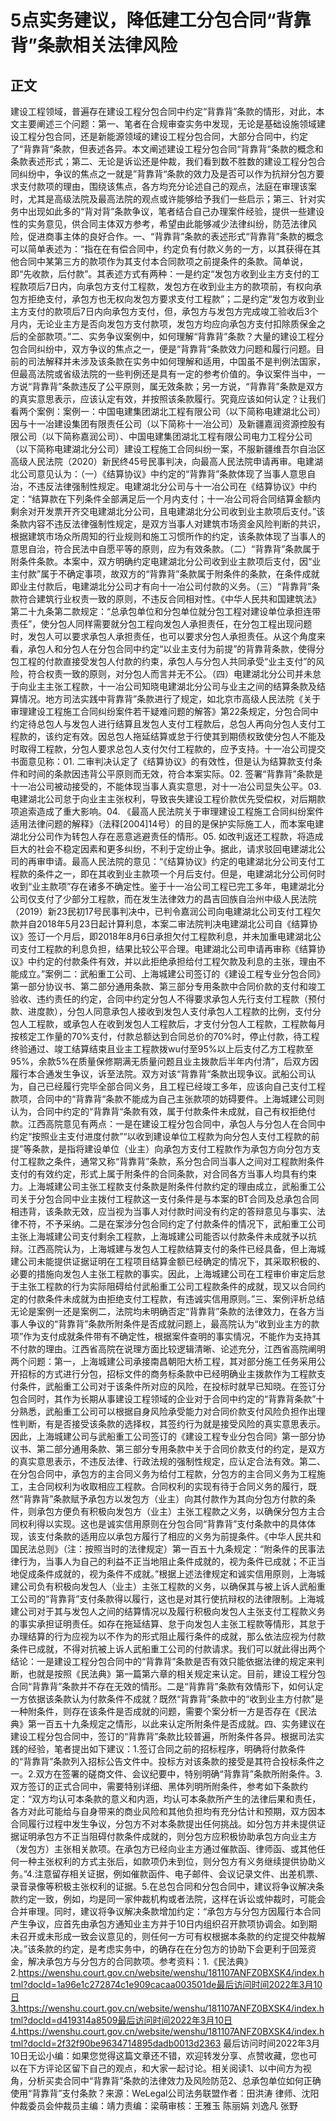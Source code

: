 # 5点实务建议，降低建工分包合同“背靠背”条款相关法律风险
## 正文
建设工程领域，普遍存在建设工程分包合同中约定“背靠背”条款的情形，对此，本文主要阐述三个问题：第一、笔者在合规审查实务中发现，无论是基础设施领域建设工程分包合同，还是新能源领域的建设工程分包合同，大部分合同中，约定了“背靠背“条款，但表述各异。本文阐述建设工程分包合同“背靠背“条款的概念和条款表述形式；第二、无论是诉讼还是仲裁，我们看到数不胜数的建设工程分包合同纠纷中，争议的焦点之一就是”背靠背“条款的效力及是否可以作为抗辩分包方要求支付款项的理由，围绕该焦点，各方均充分论述自己的观点，法庭在审理该案时，尤其是高级法院及最高法院的观点或许能够给予我们一些启示；第三、针对实务中出现如此多的“背对背”条款争议，笔者结合自己办理案件经验，提供一些建设性的实务意见，供合同主体双方参考，希望由此能够减少法律纠纷，防范法律风险，促进商事主体的良好合作。一、“背靠背”条款的表述形式“背靠背”条款的概念可以简单表述为：“指在在有偿合同中，约定负有付款义务的一方，以其获得在其他合同中某第三方的款项作为其支付本合同款项之前提条件的条款。简单说，即“先收款，后付款”。其表述方式有两种：一是约定“发包方收到业主方支付的工程款项后7日内，向承包方支付工程款，发包方在收到业主方的款项前，有权向承包方拒绝支付，承包方也无权向发包方要求支付工程款”；二是约定“发包方收到业主方支付的款项后7日内向承包方支付，但，承包方与发包方完成竣工验收后3个月内，无论业主方是否向发包方支付款项，发包方均应向承包方支付扣除质保金之后的全部款项。”二、实务争议案例中，如何理解“背靠背”条款？大量的建设工程分包合同纠纷中，双方争议的焦点之一，便是“背靠背“条款效力问题和履行问题。目前的司法解释并未涉及该条款在实务中如何理解和适用，中国虽不是判例法国家，但最高法院或省级法院的一些判例还是具有一定的参考价值的。争议案件当中，一方说“背靠背”条款违反了公平原则，属无效条款；另一方说，“背靠背”条款是双方的真实意思表示，应该认定有效，并按照该条款履行。究竟应该如何认定？让我们看两个案例：案例一：中国电建集团湖北工程有限公司（以下简称电建湖北公司）因与十一冶建设集团有限责任公司（以下简称十一冶公司）及新疆嘉润资源控股有限公司（以下简称嘉润公司）、中国电建集团湖北工程有限公司电力工程分公司（以下简称电建湖北分公司）建设工程施工合同纠纷一案，不服新疆维吾尔自治区高级人民法院（2020）新民终45号民事判决，向最高人民法院申请再审。电建湖北公司意见认为：（一）《结算协议》中约定的“背靠背”条款体现了当事人意思自治，不违反法律强制性规定。电建湖北分公司与十一冶公司在《结算协议》中约定：“结算款在下列条件全部满足后一个月内支付；十一冶公司将合同结算金额内剩余对开发票开齐交电建湖北分公司，且电建湖北分公司收到业主款项后支付。”该条款内容不违反法律强制性规定，是双方当事人对建筑市场资金风险判断的共识，根据建筑市场众所周知的行业规则和施工习惯所作的约定，该条款体现了当事人的意思自治，符合民法中自愿平等的原则，应为有效条款。（二）“背靠背”条款属于附条件条款。本案中，双方明确约定电建湖北分公司收到业主款项后支付，因“业主付款”属于不确定事项，故双方的“背靠背”条款属于附条件的条款，在条件成就即业主付款后，电建湖北分公司才有向十一冶公司付款的义务。（三）“背靠背”条款符合建筑行业权责一致的原则，不违反合同相对性。《中华人民共和国建筑法》第二十九条第二款规定：“总承包单位和分包单位就分包工程对建设单位承担连带责任”，使分包人同样需要就分包工程向发包人承担责任，在分包工程出现问题时，发包人可以要求承包人承担责任，也可以要求分包人承担责任。从这个角度来看，承包人和分包人在分包合同中约定“以业主支付为前提”的背靠背条款，使得分包工程的付款直接受发包人付款的约束，承包人与分包人共同承受“业主支付”的风险，符合权责一致的原则，对分包人而言并无不公。（四）电建湖北分公司并未怠于向业主主张工程款，十一冶公司知晓电建湖北分公司与业主之间的结算条款及结算情况。地方司法实践中背靠背”条款进行了规定，如北京市高级人民法院《关于审理建设工程施工合同纠纷案件若干疑难问题的解答》第22条规定，分包合同中约定待总包人与发包人进行结算且发包人支付工程款后，总包人再向分包人支付工程款的，该约定有效。因总包人拖延结算或怠于行使其到期债权致使分包人不能及时取得工程款，分包人要求总包人支付欠付工程款的，应予支持。十一冶公司提交书面意见称：01. 二审判决认定了《结算协议》的有效性，但是认为结算款支付条件和时间的条款因违背公平原则而无效，符合本案实际。02. 签署“背靠背”条款是十一冶公司被动接受的，不能体现当事人真实意思，对十一冶公司显失公平。03. 电建湖北公司怠于向业主主张权利，导致丧失建设工程价款优先受偿权，对后期款项追索造成了重大影响。04. 《最高人民法院关于审理建设工程施工合同纠纷案件适用法律问题的解释》（法释[2004]14号）的目的是保护实际施工人，而本案电建湖北分公司作为转包人存在恶意逃避责任的情形。05. 如改判返还工程款，将造成巨大的社会不稳定因素和更多纠纷，不利于定纷止争。据此，请求驳回电建湖北公司的再审申请。最高人民法院的意见：“《结算协议》约定的电建湖北分公司支付工程款的条件之一，即在其收到业主款项一个月后支付。但是，电建湖北分公司何时收到“业主款项”存在诸多不确定性。鉴于十一冶公司工程已完工多年，电建湖北分公司仅支付了少部分工程款，而在发生法律效力的昌吉回族自治州中级人民法院（2019）新23民初17号民事判决中，已判令嘉润公司向电建湖北公司支付工程欠款并自2018年5月23日起计算利息，本案二审法院判决电建湖北公司自《结算协议》签订一个月后，即2018年8月6日承担欠付工程款利息，并未加重电建湖北公司支付工程款的利息负担，结果比较公平合理。电建湖北公司申请再审称《结算协议》中约定的付款条件有效，并以此拒绝承担给付工程欠款及利息的主张，理由不能成立。”案例二：武船重工公司、上海城建公司签订的《建设工程专业分包合同》第一部分协议书、第二部分通用条款、第三部分专用条款中合同价款的支付和竣工验收、违约责任的约定，合同中约定分包人不得要求承包人先行支付工程款（预付款、进度款），分包人同意承包人接收到发包人支付承包人工程款的比例，支付分包人工程款，或承包人在收到发包人工程款后，才支付分包人工程款，工程款每月按核定工作量的70%支付，付款总额达到合同总价的70%时，停止付款，待工程终验通过、竣工结算结束且业主工程款拨wu付至95%以上后支付乙方工程款至95%，余款5%在质量保修期满无质量问题且业主拨款后半年内付清”，后双方因履行本合通发生争议，诉至法院。双方对该“背靠背“条款出现争议。武船公司认为，自己已经履行完毕全部合同义务，且工程已经竣工多年，应该向自己支付工程款项，合同中的“背靠背“条款不能成为自己主张款项的妨碍要件。上海城建公司则认为，合同中约定的“背靠背“条款有效，属于付款条件未成就，自己有权拒绝付款。江西高院意见有两点：一是在建设工程分包合同中，承包人与分包人在合同中约定“按照业主支付进度付款”“以收到建设单位工程款为向分包人支付工程款的前提”等条款，是指将建设单位（业主）向承包方支付工程款作为承包方向分包方支付工程款之条件，通常又称“背靠背”条款，系分包合同当事人之间对工程款附条件支付的有效约定，形式上属于附条件的合同条款，对合同各方当事人均具有约束力。上海城建公司主张工程款支付条款是附条件付款约定的理由成立，武船重工公司关于分包合同中业主拨付工程款这一支付条件是与本案的BT合同及总承包合同相违背，该条款无效，应当视为当事人对付款时间没有约定的答辩意见与事实、法律不符，不予采纳。二是在案涉分包合同约定了付款条件的情况下，武船重工公司主张上海城建公司支付剩余工程款，上海城建公司能否以付款条件未成就予以抗辩。江西高院认为，上海城建与发包人工程款结算支付的条件已经具备，但上海城建公司未能提供证据证明在工程项目结算金额已经确定的情况下，其采取积极的、必要的措施向发包人主张工程款的事实。因此，上海城建公司在工程审价审定后怠于主张工程款的行为实际阻碍给付武船重工公司工程款条件的成就，现又以合同约定的付款条件未成就为由拒绝支付工程款，有违诚实信用原则。”三、案例评析总结无论是案例一还是案例二，法院均未明确否定“背靠背”条款的法律效力，在各方当事人争议的“背靠背”条款所附条件是否成就问题上，最高院认为“收到业主方的款项”作为支付成就条件带有不确定性，根据案件查明的事实情况，不能作为支持其不付款的理由。江西省高院在说理方面比较逻辑清晰、论述充分，江西省高院阐明两个问题：第一，上海城建公司承接南昌朝阳大桥工程，其对部分施工任务采用公开招标的方式进行分包，招标文件的商务标条款中已经明确业主拨款作为工程款支付条件，武船重工公司对于该条件所对应的风险，在投标时就早已知晓。在签订分包合同时，其作为长期从事建设工程领域的企业对于合同中约定的“背靠背条款”十分熟悉，武船重工公司可以根据自身风险承受能力对合同价款支付风险负担作出理性判断，有是否接受该条款的选择权，其签约行为就是接受风险的真实意思表示。因此，上海城建公司与武船重工公司签订的《建设工程专业分包合同》第一部分协议书、第二部分通用条款、第三部分专用条款中关于合同价款支付的约定，是双方的真实意思表示，不违反法律、行政法规的强制性规定，应认定合法有效。第二、在分包合同中，承包方的主合同义务为给付工程款，分包方的主合同义务为工程施工，主合同权利为收取相应工程款。合同权利的实现有待于合同义务的履行，既然“背靠背”条款赋予承包方以发包方（业主）向其付款作为其向分包方付款的条件，则承包方便负有积极向发包方（业主）主张工程款之义务，以确保分包方主合同权利得以实现。这也是诚实信用原则在分包合同“背靠背”支付条款中的具体体现，该支付条款的适用应以承包方履行了相应的义务为前提条件。《中华人民共和国民法总则》（注：按照当时的法律规定）第一百五十九条规定：“附条件的民事法律行为，当事人为自己的利益不正当地阻止条件成就的，视为条件已成就；不正当地促成条件成就的，视为条件不成就。”根据上述法律规定和诚实信用原则，上海城建公司负有积极向发包人（业主）主张工程款的义务，以确保其与被上诉人武船重工公司的“背靠背”支付条款得以履行，这也是对其行使抗辩权的法律限制。上海城建公司对于其与发包人之间的结算情况以及履行积极向发包人主张支付工程款义务的事实承担证明责任。如存在拖延结算、怠于向发包人主张工程款等情形，其怠于办理结算的行为应视为以不作为的形式阻止履行条件的成就，那么依法应视为付款条件已成就，不得对抗被上诉人武船重工公司的付款请求。我们可以就此得出两个结论：一是建设工程分包合同中的“背靠背”条款是否有效只能依据法律的规定来判断，也就是按照《民法典》第一篇第六章的相关规定来认定。目前，建设工程分包合同“背靠背”条款并不存在无效的情形。二是“背靠背”条款有效情形下，如何认定一方依据该条款认为付款条件不成就？既然“背靠背”条款中的“收到业主方付款”是一种附条件，则存在该条件是否成就的问题，需要个案分析一方是否存在《民法典》第一百五十九条规定之情形，以此来认定所附条件是否成就。四、实务建议在建设工程分包合同中，签订的“背靠背”条款比较普遍，所附条件各异。根据司法实践的经验，笔者提出如下建议：1.签订合同之前的招标程序，明确将付款条件的“背靠背”条款列入招标公告文件中。投标方对该条款的接受是其符合投标条件之一。2.双方在签署的磋商文件、会议纪要中，特别明确“背靠背”条款所附条件。3.双方签订的正式合同中，需要特别详细、黑体列明所附条件，参考如下条款约定：“双方均认可本条款的意义和内涵，均认可本条款所产生的法律后果和责任，各方对此可能给与自身带来的商业风险和其他负担均有充分估计和预期，双方因本合同履行过程中发生争议，分包方不对本条款提出任何挑战。如分包方并未提供证据证明承包方不正当阻碍付款条件成就的，则分包方应积极协助承包方向业主方（发包方）主张相关款项。在承包方已经向业主方通过催款函、律师函、或其他任何一种主张权利的方式主张后，如款项仍未到位，则分包方有义务继续提供协助义务。”4.注意留存相关证据，例如催款函件、电子邮件、会议记录文件、出差机票、录音录像等积极主张权利的证据。5.在总包合同和分包合同中，建议将争议解决条款约定一致，例如，均是同一家仲裁机构或者法院，这样在诉讼或仲裁时，可能会合并审理。同时，建议将争议解决条款增加约定：“承包方与分包方因履行本合同产生争议，应首先由承包方通知业主方并于10日内组织召开款项协调会。如到期未召开或未形成一致会议意见的，则任何一方可有权根据本条款的约定提交仲裁解决。”该条款的约定，是考虑实务中，的确存在在分包方的协助下会更利于回笼资金，解决承包方与分包方的合同款项。参考资料：1.《民法典》2.https://wenshu.court.gov.cn/website/wenshu/181107ANFZ0BXSK4/index.html?docId=1a96e1c272874c1e909cacaa003501de最后访问时间2022年3月10日3.https://wenshu.court.gov.cn/website/wenshu/181107ANFZ0BXSK4/index.html?docId=d419314a8509最后访问时间2022年3月10日4.https://wenshu.court.gov.cn/website/wenshu/181107ANFZ0BXSK4/index.html?docId=2f32f90be9634714895dadb0013d2363 最后访问时间2022年3月10日无讼小编：如果您觉得这篇文章还不错，欢迎转发分享、点赞收藏，您也可以在下方评论区留下自己的观点，和大家一起讨论。相关阅读1、以中间方为视角，分析买卖合同中“背靠背”条款的法律效力及风险防范2、总承包单位如何正确使用“背靠背”支付条款？来源：WeLegal公司法务联盟作者：田洪涛 律师、沈阳仲裁委员会仲裁员主编：靖力责编：梁萌审核：王雅玉 陈丽娟 刘逸凡 张野